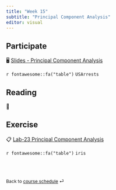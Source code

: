 ```yaml
---
title: "Week 15"
subtitle: "Principal Component Analysis"
editor: visual
---
```


::: callout-important
:::

## Participate

🖥️ [Slides - Principal Component Analysis](slides/15-var-select.html)

`r fontawesome::fa("table")` `USArrests`

## Reading

📖

## Exercise

📋 [Lab-23 Principal Component Analysis](/exercise/lab22-pca.html)

`r fontawesome::fa("table")` `iris`

<br><br>

::: {style="font-size: 0.875em;"}
Back to [course schedule](/ "Course schedule") ⏎
:::
